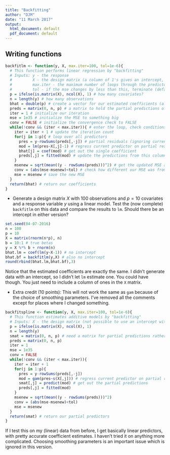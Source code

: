 ```yaml
---
title: "Backfitting"
author: "DJM"
date: "11 March 2017"
output:
  html_document: default
  pdf_document: default
---
```



## Writing functions

```r
backfitlm <- function(y, X, max.iter=100, tol=1e-6){
  # This function performs linear regression by "backfitting" 
  # Inputs: y - the response
  #         X - the design matrix (a column of 1's gives an intercept, else none)
  #         max.iter - the maximum number of loops through the predictors (default to 100)
  #         tol - if the mse changes by less than this, terminate (default to 1e-6)
  p = ifelse(is.matrix(X), ncol(X), 1) # how many covariates?
  n = length(y) # how many observations
  bhat = double(p) # create a vector for our estimated coefficients (all zeros now)
  preds = matrix(0, n, p) # a matrix to hold the partial predictions of each covariate
  iter = 1 # initialize our iteration
  mse = 1e35 # initialize the MSE to something big
  conv = FALSE # initialize the convergence check to FALSE
  while(!conv && (iter < max.iter)){ # enter the loop, check conditions (note && not &)
    iter = iter + 1 # update the iteration count
    for(j in 1:p){ # loop over all predictors
      pres = y-rowSums(preds[,-j]) # partial residuals (ignoring current predictor)
      mod = lm(pres~X[,j]-1) # regress current predictor on partial residuals, no intercept
      bhat[j] = coef(mod) # get out the single coefficient
      preds[,j] = fitted(mod) # update the predictions from this column
    }
    msenew = sqrt(mean((y - rowSums(preds)))^2) # get the updated MSE after a pass
    conv = (abs(mse-msenew)<tol) # check how different our MSE was from previous
    mse = msenew # save the new MSE
  }
  return(bhat) # return our coefficients
}
```


* Generate a design matrix $X$ with 100 observations and $p=10$ covariates and a response variable $y$ using a linear model. Test
  the (now complete) `backfitlm` on this data and compare the
  results to `lm`. Should there be an intercept in either version?
```r
set.seed(04-07-2016)
n = 100
p = 10
X = matrix(rnorm(n*p), n)
b = 10:1 # true betas
y = X %*% b + rnorm(n)
bhat.lm = coef(lm(y~X-1)) # no intercept
bhat.bf = backfitlm(y,X) # also no intercept
round(rbind(bhat.lm,bhat.bf),3)
```
Notice that the estimated coefficients are exactly the same. I didn't generate data with an intercept, so I didn't let `lm` estimate one. You could have though. You just need to include a column of ones in the `X` matrix.

* Extra credit (10 points): This will not work the same as `gam` because of the choice of smoothing parameters. I've removed all the comments except for places where I changed something.
```r
backfitspline <- function(y, X, max.iter=100, tol=1e-6){
  # This function estimates additive models by "backfitting" 
  # Inputs: X - the design matrix (not possible to use an intercept without further changes)
  p = ifelse(is.matrix(X), ncol(X), 1)
  n = length(y)
  smat = matrix(0, n, p) # need a matrix for partial predictions rather than coefficients
  preds = matrix(0, n, p)
  iter = 1
  mse = 1e35
  conv = FALSE
  while(!conv && (iter < max.iter)){
    iter = iter + 1 
    for(j in 1:p){ 
      pres = y-rowSums(preds[,-j]) 
      mod = gam(pres~s(X[,j])) # regress current predictor on partial residuals, using gam is easy
      smat[,j] = predict(mod) # get out the partial predictions
      preds[,j] = fitted(mod)
    }
    msenew = sqrt(mean((y - rowSums(preds)))^2) 
    conv = (abs(mse-msenew)<tol)
    mse = msenew
  }
  return(smat) # return our partial predictors
}
```
If I test this on my (linear) data from before, I get basically linear predictors, with pretty accurate coefficient estimates. I haven't tried it on anything more complicated. Choosing smoothing parameters is an important issue which is ignored in this version.
